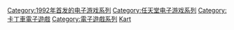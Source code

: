 {{Cat main}}

{{DEFAULTSORT:Mario Kart}}
[[Category:1992年首发的电子游戏系列|Category:1992年首发的电子游戏系列]]
[[Category:任天堂电子游戏系列|Category:任天堂电子游戏系列]]
[[Category:卡丁車電子遊戲|Category:卡丁車電子遊戲]]
[[Category:電子遊戲系列|Category:電子遊戲系列]]
[[Category:马力欧系列体育游戏|Kart]]